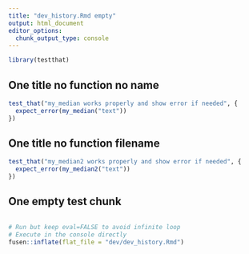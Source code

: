 ```yaml
---
title: "dev_history.Rmd empty"
output: html_document
editor_options: 
  chunk_output_type: console
---
```


```r
library(testthat)
```

## One title no function no name

```r
test_that("my_median works properly and show error if needed", {
  expect_error(my_median("text"))
})
```

## One title no function filename

```r
test_that("my_median2 works properly and show error if needed", {
  expect_error(my_median2("text"))
})
```

## One empty test chunk

```r

```


```r
# Run but keep eval=FALSE to avoid infinite loop
# Execute in the console directly
fusen::inflate(flat_file = "dev/dev_history.Rmd")
```
